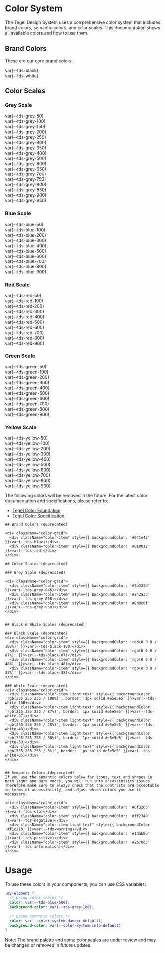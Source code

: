 
<Meta title="Foundations/Color System" />

<style>
{`
  .color-grid {
    display: flex;
    flex-direction: column;
    gap: 0px;
    margin-top: 48px;
    margin-bottom: 48px;
  }
  .color-item {
    display: flex;
    align-items: center;
    padding: 16px;
    color: white;
    min-height: 48px;
  }
  .color-item.light-text {
    color: #000;
  }
`}
</style>

# Color System

The Tegel Design System uses a comprehensive color system that includes brand colors, semantic colors, and color scales. This documentation shows all available colors and how to use them.

## Brand Colors

These are our core brand colors.

<div className="color-grid">
  <div className="color-item" style={{ backgroundColor: '#000' }}>var(--tds-black)</div>
  <div className="color-item light-text" style={{ backgroundColor: '#fff', border: '1px solid #e5e5e5' }}>var(--tds-white)</div>
</div>

## Color Scales

### Grey Scale
<div className="color-grid">
  <div className="color-item light-text" style={{ backgroundColor: '#f6f7f9' }}>var(--tds-grey-50)</div>
  <div className="color-item light-text" style={{ backgroundColor: '#edeff3' }}>var(--tds-grey-100)</div>
  <div className="color-item light-text" style={{ backgroundColor: '#e0e5eb' }}>var(--tds-grey-150)</div>
  <div className="color-item light-text" style={{ backgroundColor: '#d1d7e0' }}>var(--tds-grey-200)</div>
  <div className="color-item light-text" style={{ backgroundColor: '#b4becd' }}>var(--tds-grey-250)</div>
  <div className="color-item light-text" style={{ backgroundColor: '#93a2b7' }}>var(--tds-grey-300)</div>
  <div className="color-item light-text" style={{ backgroundColor: '#7e90a9' }}>var(--tds-grey-350)</div>
  <div className="color-item light-text" style={{ backgroundColor: '#6e829f' }}>var(--tds-grey-400)</div>
  <div className="color-item light-text" style={{ backgroundColor: '#5f728c' }}>var(--tds-grey-500)</div>
  <div className="color-item" style={{ backgroundColor: '#4e5e75' }}>var(--tds-grey-600)</div>
  <div className="color-item" style={{ backgroundColor: '#475467' }}>var(--tds-grey-650)</div>
  <div className="color-item" style={{ backgroundColor: '#3a4554' }}>var(--tds-grey-700)</div>
  <div className="color-item" style={{ backgroundColor: '#2d3643' }}>var(--tds-grey-750)</div>
  <div className="color-item" style={{ backgroundColor: '#242c37' }}>var(--tds-grey-800)</div>
  <div className="color-item" style={{ backgroundColor: '#1c222b' }}>var(--tds-grey-850)</div>
  <div className="color-item" style={{ backgroundColor: '#15181d' }}>var(--tds-grey-900)</div>
  <div className="color-item" style={{ backgroundColor: '#0b0c0f' }}>var(--tds-grey-950)</div>
</div>

### Blue Scale
<div className="color-grid">
  <div className="color-item light-text" style={{ backgroundColor: '#d8dde5' }}>var(--tds-blue-50)</div>
  <div className="color-item light-text" style={{ backgroundColor: '#bacde8' }}>var(--tds-blue-100)</div>
  <div className="color-item light-text" style={{ backgroundColor: '#87afe8' }}>var(--tds-blue-200)</div>
  <div className="color-item" style={{ backgroundColor: '#4a89f3' }}>var(--tds-blue-300)</div>
  <div className="color-item" style={{ backgroundColor: '#2a6ecf' }}>var(--tds-blue-400)</div>
  <div className="color-item" style={{ backgroundColor: '#2058a8' }}>var(--tds-blue-500)</div>
  <div className="color-item" style={{ backgroundColor: '#16417f' }}>var(--tds-blue-600)</div>
  <div className="color-item" style={{ backgroundColor: '#0f3263' }}>var(--tds-blue-700)</div>
  <div className="color-item" style={{ backgroundColor: '#041e42' }}>var(--tds-blue-800)</div>
  <div className="color-item" style={{ backgroundColor: '#001533' }}>var(--tds-blue-900)</div>
</div>

### Red Scale
<div className="color-grid">
  <div className="color-item light-text" style={{ backgroundColor: '#ffdfe3' }}>var(--tds-red-50)</div>
  <div className="color-item light-text" style={{ backgroundColor: '#ffb9b8' }}>var(--tds-red-100)</div>
  <div className="color-item light-text" style={{ backgroundColor: '#fc8a88' }}>var(--tds-red-200)</div>
  <div className="color-item light-text" style={{ backgroundColor: '#ea4851' }}>var(--tds-red-300)</div>
  <div className="color-item" style={{ backgroundColor: '#d1001b' }}>var(--tds-red-400)</div>
  <div className="color-item" style={{ backgroundColor: '#b20018' }}>var(--tds-red-500)</div>
  <div className="color-item" style={{ backgroundColor: '#8a0012' }}>var(--tds-red-600)</div>
  <div className="color-item" style={{ backgroundColor: '#6c0011' }}>var(--tds-red-700)</div>
  <div className="color-item" style={{ backgroundColor: '#480008' }}>var(--tds-red-800)</div>
  <div className="color-item" style={{ backgroundColor: '#350004' }}>var(--tds-red-900)</div>
</div>

### Green Scale
<div className="color-grid">
  <div className="color-item light-text" style={{ backgroundColor: '#d3eee7' }}>var(--tds-green-50)</div>
  <div className="color-item light-text" style={{ backgroundColor: '#9bd9c2' }}>var(--tds-green-100)</div>
  <div className="color-item light-text" style={{ backgroundColor: '#65bda5' }}>var(--tds-green-200)</div>
  <div className="color-item light-text" style={{ backgroundColor: '#009e7e' }}>var(--tds-green-300)</div>
  <div className="color-item" style={{ backgroundColor: '#008064' }}>var(--tds-green-400)</div>
  <div className="color-item" style={{ backgroundColor: '#00664f' }}>var(--tds-green-500)</div>
  <div className="color-item" style={{ backgroundColor: '#004c3b' }}>var(--tds-green-600)</div>
  <div className="color-item" style={{ backgroundColor: '#0a382e' }}>var(--tds-green-700)</div>
  <div className="color-item" style={{ backgroundColor: '#00251b' }}>var(--tds-green-800)</div>
  <div className="color-item" style={{ backgroundColor: '#001a12' }}>var(--tds-green-900)</div>
</div>

### Yellow Scale
<div className="color-grid">
  <div className="color-item light-text" style={{ backgroundColor: '#f9eec3' }}>var(--tds-yellow-50)</div>
  <div className="color-item light-text" style={{ backgroundColor: '#f8e596' }}>var(--tds-yellow-100)</div>
  <div className="color-item light-text" style={{ backgroundColor: '#f4d65d' }}>var(--tds-yellow-200)</div>
  <div className="color-item light-text" style={{ backgroundColor: '#f1c21b' }}>var(--tds-yellow-300)</div>
  <div className="color-item light-text" style={{ backgroundColor: '#eaad06' }}>var(--tds-yellow-400)</div>
  <div className="color-item" style={{ backgroundColor: '#b87c14' }}>var(--tds-yellow-500)</div>
  <div className="color-item" style={{ backgroundColor: '#975717' }}>var(--tds-yellow-600)</div>
  <div className="color-item" style={{ backgroundColor: '#6b3b10' }}>var(--tds-yellow-700)</div>
  <div className="color-item" style={{ backgroundColor: '#4d260a' }}>var(--tds-yellow-800)</div>
  <div className="color-item" style={{ backgroundColor: '#361b07' }}>var(--tds-yellow-900)</div>
</div>



<tds-accordion>
  <tds-accordion-item header="Deprecated colors">
    <div style={{ marginTop: '16px', marginBottom: '16px' }}>
      <p>The following colors will be removed in the future. For the latest color documentation and specifications, please refer to:</p>
      <ul>
        <li><a href="https://tegel.scania.com/foundations/foundation-colors" target="_blank" rel="noopener noreferrer">Tegel Color Foundation</a></li>
        <li><a href="https://tegel.scania.com/foundations/foundation-colors/specification" target="_blank" rel="noopener noreferrer">Tegel Color Specification</a></li>
      </ul>
    </div>

    ## Brand Colors (deprecated)

    <div className="color-grid">
      <div className="color-item" style={{ backgroundColor: '#041e42' }}>var(--tds-blue)</div>
      <div className="color-item" style={{ backgroundColor: '#8a0012' }}>var(--tds-red)</div>
    </div>

    ## Color Scales (deprecated)

    ### Grey Scale (deprecated)

    <div className="color-grid">
      <div className="color-item" style={{ backgroundColor: '#2b323d' }}>var(--tds-grey-846)</div>
      <div className="color-item" style={{ backgroundColor: '#242a33' }}>var(--tds-grey-868)</div>
      <div className="color-item" style={{ backgroundColor: '#0b0c0f' }}>var(--tds-grey-958)</div>
    </div>


    ## Black & White Scales (deprecated)

    ### Black Scale (deprecated)
    <div className="color-grid">
      <div className="color-item" style={{ backgroundColor: 'rgb(0 0 0 / 100%)' }}>var(--tds-black-100)</div>
      <div className="color-item" style={{ backgroundColor: 'rgb(0 0 0 / 87%)' }}>var(--tds-black-87)</div>
      <div className="color-item" style={{ backgroundColor: 'rgb(0 0 0 / 48%)' }}>var(--tds-black-48)</div>
      <div className="color-item" style={{ backgroundColor: 'rgb(0 0 0 / 38%)' }}>var(--tds-black-38)</div>
    </div>

    ### White Scale (deprecated)
    <div className="color-grid">
      <div className="color-item light-text" style={{ backgroundColor: 'rgb(255 255 255 / 100%)', border: '1px solid #e5e5e5' }}>var(--tds-white-100)</div>
      <div className="color-item light-text" style={{ backgroundColor: 'rgb(255 255 255 / 87%)', border: '1px solid #e5e5e5' }}>var(--tds-white-87)</div>
      <div className="color-item light-text" style={{ backgroundColor: 'rgb(255 255 255 / 48%)', border: '1px solid #e5e5e5' }}>var(--tds-white-48)</div>
      <div className="color-item light-text" style={{ backgroundColor: 'rgb(255 255 255 / 38%)', border: '1px solid #e5e5e5' }}>var(--tds-white-38)</div>
      <div className="color-item light-text" style={{ backgroundColor: 'rgb(255 255 255 / 5%)', border: '1px solid #e5e5e5' }}>var(--tds-white-05)</div>
    </div>


    ## Semantic Colors (deprecated)
    If you use the semantic colors below for icons, text and shapes in both light and dark modes, you will run into accessibility issues. Therefore make sure to always check that the contrasts are acceptable in terms of accessibility, and adjust which colors you use if necessary.

    <div className="color-grid">
      <div className="color-item" style={{ backgroundColor: '#0f3263' }}>var(--tds-cta)</div>
      <div className="color-item" style={{ backgroundColor: '#ff2340' }}>var(--tds-negative)</div>
      <div className="color-item light-text" style={{ backgroundColor: '#f1c21b' }}>var(--tds-warning)</div>
      <div className="color-item" style={{ backgroundColor: '#1dab8b' }}>var(--tds-positive)</div>
      <div className="color-item" style={{ backgroundColor: '#2b70d3' }}>var(--tds-information)</div>
    </div>
  </tds-accordion-item>
</tds-accordion>

# Usage

To use these colors in your components, you can use CSS variables:

```css
.my-element {
  /* Using color scales */
  color: var(--tds-blue-500);
  background-color: var(--tds-grey-100);

  /* Using semantic colors */
  color: var(--color-system-danger-default);
  background-color: var(--color-system-info-default);
}
```

Note: The brand palette and some color scales are under review and may be changed or removed in future updates.
